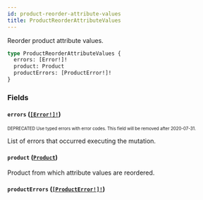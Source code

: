 ```yaml
---
id: product-reorder-attribute-values
title: ProductReorderAttributeValues
---
```


Reorder product attribute values.

```graphql
type ProductReorderAttributeValues {
  errors: [Error!]!
  product: Product
  productErrors: [ProductError!]!
}
```

### Fields

#### `errors` ([`[Error!]!`](/api-reference/objects/error.mdx))

<sub><sup><span className="deprecatedTag">DEPRECATED</span> Use typed errors with error codes. This field will be removed after 2020-07-31.</sup></sub>

List of errors that occurred executing the mutation.

#### `product` ([`Product`](/api-reference/objects/product.mdx))

Product from which attribute values are reordered.

#### `productErrors` ([`[ProductError!]!`](/api-reference/objects/product-error.mdx))

